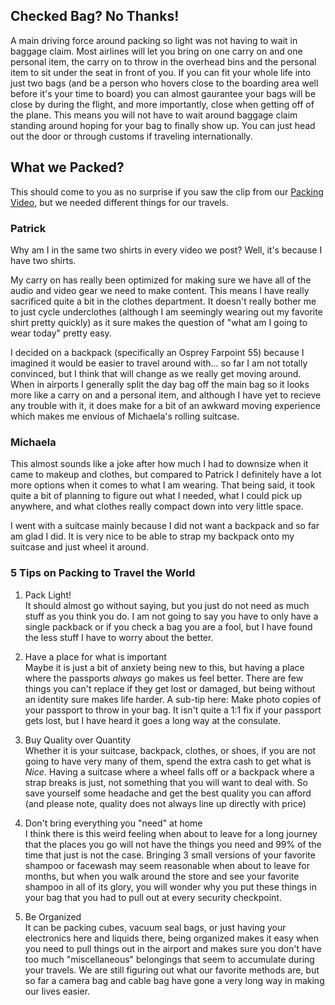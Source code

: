## Checked Bag? No Thanks! 
A main driving force around packing so light was not having to wait in baggage claim. Most airlines will let you bring on one carry on and one personal item, the carry on to throw in the overhead bins and the personal item to sit under the seat in front of you. If you can fit your whole life into just two bags (and be a person who hovers close to the boarding area well before it's your time to board) you can almost gaurantee your bags will be close by during the flight, and more importantly, close when getting off of the plane. This means you will not have to wait around baggage claim standing around hoping for your bag to finally show up. You can just head out the door or through customs if traveling internationally. 

## What we Packed?
This should come to you as no surprise if you saw the clip from our [Packing Video](https://www.youtube.com/watch?v=5Bvh6_BpuDQ), but we needed different things for our travels. 

### Patrick
Why am I in the same two shirts in every video we post? Well, it's because I have two shirts. 

My carry on has really been optimized for making sure we have all of the audio and video gear we need to make content. This means I have really sacrificed quite a bit in the clothes department. It doesn't really bother me to just cycle underclothes (although I am seemingly wearing out my favorite shirt pretty quickly) as it sure makes the question of "what am I going to wear today" pretty easy. 

I decided on a backpack (specifically an Osprey Farpoint 55) because I imagined it would be easier to travel around with... so far I am not totally convinced, but I think that will change as we really get moving around. When in airports I generally split the day bag off the main bag so it looks more like a carry on and a personal item, and although I have yet to recieve any trouble with it, it does make for a bit of an awkward moving experience which makes me envious of Michaela's rolling suitcase. 

### Michaela
This almost sounds like a joke after how much I had to downsize when it came to makeup and clothes, but compared to Patrick I definitely have a lot more options when it comes to what I am wearing. That being said, it took quite a bit of planning to figure out what I needed, what I could pick up anywhere, and what clothes really compact down into very little space.

I went with a suitcase mainly because I did not want a backpack and so far am glad I did. It is very nice to be able to strap my backpack onto my suitcase and just wheel it around. 

### 5 Tips on Packing to Travel the World

1. Pack Light!  
It should almost go without saying, but you just do not need as much stuff as you think you do. I am not going to say you have to only have a single packback or if you check a bag you are a fool, but I have found the less stuff I have to worry about the better.  

2. Have a place for what is important  
Maybe it is just a bit of anxiety being new to this, but having a place where the passports _always_ go makes us feel better. There are few things you can't replace if they get lost or damaged, but being without an identity sure makes life harder. 
A sub-tip here: Make photo copies of your passport to throw in your bag. It isn't quite a 1:1 fix if your passport gets lost, but I have heard it goes a long way at the consulate.  

3. Buy Quality over Quantity  
Whether it is your suitcase, backpack, clothes, or shoes, if you are not going to have very many of them, spend the extra cash to get what is _Nice_. Having a suitcase where a wheel falls off or a backpack where a strap breaks is just, not something that you will want to deal with. So save yourself some headache and get the best quality you can afford (and please note, quality does not always line up directly with price)

4. Don't bring everything you "need" at home  
I think there is this weird feeling when about to leave for a long journey that the places you go will not have the things you need and 99% of the time that just is not the case. Bringing 3 small versions of your favorite shampoo or facewash may seem reasonable when about to leave for months, but when you walk around the  store and see your favorite shampoo in all of its glory, you will wonder why you put these things in your bag that you had to pull out at every security checkpoint.  

5. Be Organized  
It can be packing cubes, vacuum seal bags, or just having your electronics here and liquids there, being organized makes it easy when you need to pull things out in the airport and makes sure you don't have too much "miscellaneous" belongings that seem to accumulate during your travels. We are still figuring out what our favorite methods are, but so far a camera bag and cable bag have gone a very long way in making our lives easier. 